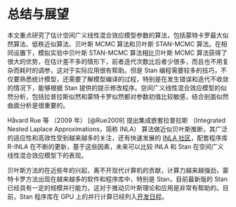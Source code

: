 # 总结与展望 {#summary}

本文重点研究了估计空间广义线性混合效应模型参数的算法，包括蒙特卡罗最大似然算法、低秩近似算法、贝叶斯 MCMC 算法和贝叶斯 STAN-MCMC 算法。在相同设置下，模拟实验中贝叶斯 STAN-MCMC 算法相比贝叶斯 MCMC 算法获得了很大的优势，在估计差不多的情形下，前者迭代次数比后者少很多，而且也不用复杂而耗时的调参，这对于实际应用很有帮助。但是 Stan 编程需要较多的技巧，不仅要熟悉统计模型，还需要了解模型编译的过程，特别是在发生错误和迭代不收敛的情况下，能够根据 Stan 提供的提示修改程序。空间广义线性混合效应模型的似然分析，包括拉普拉斯似然和蒙特卡罗似然都对参数初值比较敏感，结合剖面似然曲面分析是很重要的。

Håvard Rue 等 （2009 年） [@Rue2009] 提出集成嵌套拉普拉斯 （Integrated Nested Laplace Approximations，简称 INLA） 算法做近似贝叶斯推断，其广泛的适应性和高效性受到越来越多的关注，还有快速发展的 [INLA 社区][r-inla]，配套程序库 R-INLA 在不断的更新，基于这些因素，未来可以比较 INLA 和 Stan 在空间广义线性混合效应模型下的表现。 

贝叶斯方法的在近些年的兴起，离不开现代计算机的贡献，计算力越来越强劲，蒙特卡罗方法出现在越来越多的软件和程序库中，特别是 Stan，目前最新版的 Stan 已经具有一定的规模并行能力，这对于推动贝叶斯理论和应用是非常有帮助的。目前，Stan 程序库在 GPU 上的并行计算已经列入[开发日程][stan-todo-list]。


<!-- 算法和蒙特卡罗方法结合也是值得研究的方向 [@Virgilio2018]。 -->

<!-- 比较了它们的性能，结论是 MCML 算法比 Low-Rank 算法收敛要慢很多，但是准确度比较它高，Low-Rank 可以增加采样点的数目快速接近 MCML 算法的精度，代价是运行时间会显著增加；基于 Stan 实现的贝叶斯 STAN-MCMC 算法比贝叶斯 MCMC 算法快很多，但是需要较多的计算机资源才能体现它的优势。目前，得益于计算机硬件的快速发展，无论是 CPU 还是 GPU，甚至是谷歌专为机器学习量身打造的 TPU 也都进入量产了，分布式的多机并行算法一定是大规模数据集和复杂模型的出路，所以将可并行的传统算法用 Stan 重写是有实际应用价值的。 -->

<!-- 数据模拟和案例分析的部分，还可以增加响应变量服从指数族其它分布的情形，如泊松分布。算法性能的比较可以同时考虑时间和计算平台，记录多次运行同一个算法的时间数据，比较它们所耗时间的分布差异，可以获得更加可靠的结果。计算平台如多核，多线程，甚至集群环境的实现和比较，可以获得算法扩展性方面的结论。此外，不能单纯看算法实现的语言方式，从文中的计算结果来看，R 语言的性能是弱于 C++ （ Stan 是基于 C++ 的计算库，需要先编译源码和加载动态链接库）的，但是利用 R 编程可以快速实现算法原型。 INLA 算法和软件非常高效的表现，得益于随机偏微分方程已有的实现算法和近似手段，如三角网格划分，迭代格式让算法有更快的收敛速度，近似效果没有 MCML 和 Low-Rank 好。由此可知，算法的选择需要去做效果和效率的平衡， Stan 更新迭代的速度很快，可在不久的将来进入应用界，但是却也要求更多的学习成本和优化技巧。 -->


```{=latex}
\setlength{\bibsep}{0ex}
\bibliography{latex/refer.bib,latex/book.bib}
```

[stan-todo-list]: https://github.com/stan-dev/stan/wiki/Longer-Term-To-Do-List
[r-inla]: http://www.r-inla.org/
